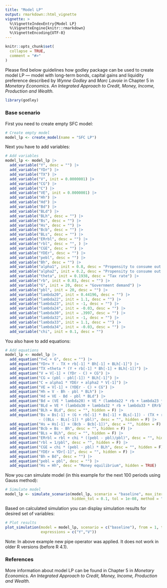 ```yaml
---
title: "Model LP"
output: rmarkdown::html_vignette
vignette: >
  %\VignetteIndexEntry{Model LP}
  %\VignetteEngine{knitr::rmarkdown}
  %\VignetteEncoding{UTF-8}
---
```


```r
knitr::opts_chunk$set(
  collapse = TRUE,
  comment = "#>"
)
```

Please find below guidelines how godley package can be used to create model LP — model with long-term bonds, capital gains and liquidity preference described by *Wynne Godley* and *Marc Lavoie* in Chapter 5 in *Monetary Economics. An Integrated Approach to Credit, Money, Income, Production and Wealth.*

```r
library(godley)
```

### Base scenario
First you need to create empty SFC model:
```r
# Create empty model
model_lp <- create_model(name = "SFC LP")
```

Next you have to add variables:
```r
# Add variables
model_lp <- model_lp |>
  add_variable("Y", desc = "") |>
  add_variable("YDr") |>
  add_variable("TX") |>
  add_variable("V", init = 0.0000001) |>
  add_variable("CG") |>
  add_variable("C") |>
  add_variable("VE", init = 0.0000001) |>
  add_variable("Hh") |>
  add_variable("Hd") |>
  add_variable("Bd") |>
  add_variable("BLd") |>
  add_variable("BLh", desc = "") |>
  add_variable("Bs", desc = "") |>
  add_variable("Hs", desc = "") |>
  add_variable("Bcb", desc = "") |>
  add_variable("BLs", desc = "") |>
  add_variable("ERrbl", desc = "") |>
  add_variable("rbl", desc = "", ) |>
  add_variable("CGE", desc = "") |>
  add_variable("YDEr", desc = "") |>
  add_variable("pebl", desc = "") |>
  add_variable("Bh", desc = "") |>
  add_variable("alpha1", init = 0.8, desc = "Propensity to consume out of income") |>
  add_variable("alpha2", init = 0.2, desc = "Propensity to consume out of wealth") |>
  add_variable("theta", init = 0.1938, desc = "Tax rate") |>
  add_variable("rb", init = 0.03, desc = "") |>
  add_variable("G", init = 20, desc = "Government demand") |>
  add_variable("pbl", init = 20, desc = "") |>
  add_variable("lambda20", init = 0.44196, desc = "") |>
  add_variable("lambda22", init = 1.1, desc = "") |>
  add_variable("lambda23", init = -1, desc = "") |>
  add_variable("lambda24", init = -0.03, desc = "") |>
  add_variable("lambda30", init = .3997, desc = "") |>
  add_variable("lambda32", init = -1, desc = "") |>
  add_variable("lambda33", init = 1.1, desc = "") |>
  add_variable("lambda34", init = -0.03, desc = "") |>
  add_variable("chi", init = 0.1, desc = "")
```

You also have to add equations:
```r
# Add equations
model_lp <- model_lp |>
  add_equation("Y=C + G", desc = "") |>
  add_equation("YDr= Y - TX + rb[-1] * Bh[-1] + BLh[-1]") |>
  add_equation("TX =theta * (Y + rb[-1] * Bh[-1] + BLh[-1])") |>
  add_equation("V = V[-1] + (YDr - C) + CG") |>
  add_equation("CG = (pbl - pbl[-1]) * BLh[-1]") |>
  add_equation("C = alpha1 * YDEr + alpha2 * V[-1]") |>
  add_equation("VE = V[-1] + (YDEr - C) + CG") |>
  add_equation("Hh = V - Bh - pbl * BLh") |>
  add_equation("Hd = VE - Bd - pbl * BLd") |>
  add_equation("Bd = (VE * lambda20) + VE * (lambda22 * rb + lambda23 * ERrbl) + lambda24 * (YDEr)") |>
  add_equation("BLd = VE * (lambda30 + lambda32 * rb + lambda33 * ERrbl + lambda34 * (YDEr/VE))/pbl") |>
  add_equation("BLh = BLd", desc = "", hidden = F) |>
  add_equation("Bs = Bs[-1] + (G + rb[-1] * Bs[-1] + BLs[-1]) - (TX + rb[-1] * Bcb[-1]) 
               - ((BLs - BLs[-1]) * pbl)", desc = "", hidden = F) |>
  add_equation("Hs = Hs[-1] + (Bcb - Bcb[-1])", desc = "", hidden = F) |>
  add_equation("Bcb = Bs - Bh", desc = "", hidden = F) |>
  add_equation("BLs = BLh", desc = "", hidden = F) |>
  add_equation("ERrbl = rbl + chi * ((pebl - pbl)/pbl)", desc = "", hidden = F) |>
  add_equation("rbl = 1/pbl", desc = "", hidden = F) |>
  add_equation("CGE = chi * (pebl - pbl) * BLh", desc = "", hidden = F) |>
  add_equation("YDEr = YDr[-1]", desc = "", hidden = F) |>
  add_equation("Bh = Bd", desc = "") |>
  add_equation("pebl = pbl", desc = "") |>
  add_equation("Hs = Hh", desc = "Money equilibrium", hidden = TRUE)
```

Now you can simulate model (in this example for the next 100 periods using Gauss method):
```r
# Simulate model
model_lp <- simulate_scenario(model_lp, scenario = "baseline", max_iter = 350, periods = 100, 
                              hidden_tol = 0.1, tol = 1e-08, method = "Gauss")
```

Based on calculated simulation you can display simulation results for desired set of variables:
```r
# Plot results
plot_simulation(model = model_lp, scenario = c("baseline"), from = 1, to = 50, 
                expressions = c("Y","V"))
```

Note: In above example new pipe operator was applied. It does not work in older R versions (before R 4.1). 

### References
More information about model LP can be found in Chapter 5 in *Monetary Economics. An Integrated Approach to Credit, Money, Income, Production and Wealth.*
